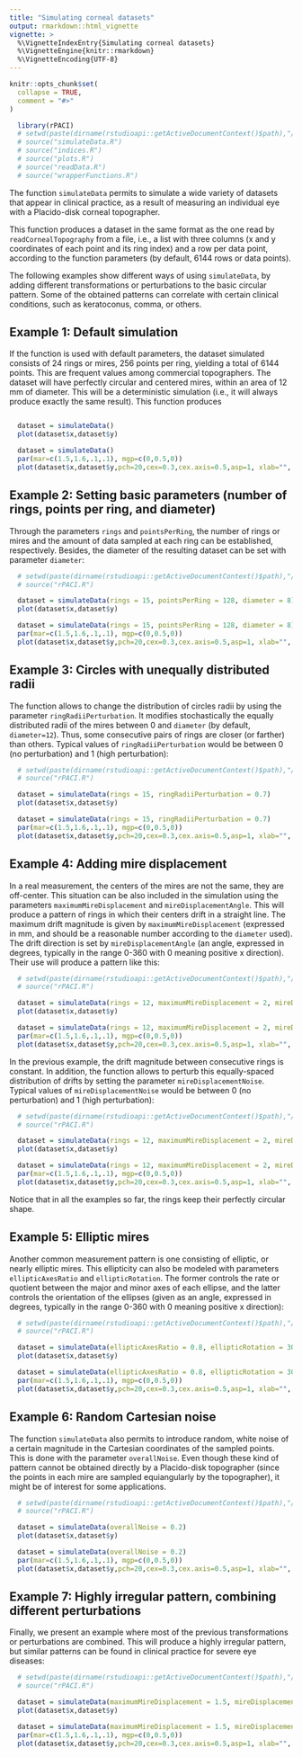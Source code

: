 ```yaml
---
title: "Simulating corneal datasets"
output: rmarkdown::html_vignette
vignette: >
  %\VignetteIndexEntry{Simulating corneal datasets}
  %\VignetteEngine{knitr::rmarkdown}
  %\VignetteEncoding{UTF-8}
---
```


```r
knitr::opts_chunk$set(
  collapse = TRUE,
  comment = "#>"
)
```

```r
  library(rPACI)
  # setwd(paste(dirname(rstudioapi::getActiveDocumentContext()$path),"/../R", sep=""))
  # source("simulateData.R")
  # source("indices.R")
  # source("plots.R")
  # source("readData.R")
  # source("wrapperFunctions.R")
```

The function `simulateData` permits to simulate a wide variety of datasets that appear in clinical practice, as a result of measuring an individual eye with a Placido-disk corneal topographer. 

This function produces a dataset in the same format as the one read by `readCornealTopography` from a file, i.e., a list with three columns (x and y coordinates of each point and its ring index) and a row per data point, according to the function parameters (by default, 6144 rows or data points).

The following examples show different ways of using `simulateData`, by adding different transformations or perturbations to the basic circular pattern. Some of the obtained patterns can correlate with certain clinical conditions, such as keratoconus, comma, or others. 

## Example 1: Default simulation

If the function is used with default parameters, the dataset simulated consists of 24 rings or mires, 256 points per ring, yielding a total of 6144 points. This are frequent values among commercial topographers. The dataset will have perfectly circular and centered mires, within an area of 12 mm of diameter. This will be a deterministic simulation (i.e., it will always produce exactly the same result). This function produces 


```r

```
```r
  dataset = simulateData()
  plot(dataset$x,dataset$y)
```
```r
  dataset = simulateData()
  par(mar=c(1.5,1.6,.1,.1), mgp=c(0,0.5,0))
  plot(dataset$x,dataset$y,pch=20,cex=0.3,cex.axis=0.5,asp=1, xlab="", ylab="") 
```


## Example 2: Setting basic parameters (number of rings, points per ring, and diameter)

Through the parameters `rings` and `pointsPerRing`, the number of rings or mires and the amount of data sampled at each ring can be established, respectively.  Besides, the diameter of the resulting dataset can be set with parameter `diameter`:


```r
  # setwd(paste(dirname(rstudioapi::getActiveDocumentContext()$path),"/../R", sep=""))
  # source("rPACI.R")
```
```r
  dataset = simulateData(rings = 15, pointsPerRing = 128, diameter = 8)
  plot(dataset$x,dataset$y)
```
```r
  dataset = simulateData(rings = 15, pointsPerRing = 128, diameter = 8)
  par(mar=c(1.5,1.6,.1,.1), mgp=c(0,0.5,0))
  plot(dataset$x,dataset$y,pch=20,cex=0.3,cex.axis=0.5,asp=1, xlab="", ylab="") 
```

## Example 3: Circles with unequally distributed radii


The function allows to change the distribution of circles radii by using the parameter `ringRadiiPerturbation`. It modifies stochastically the equally distributed radii of the mires between 0 and `diameter` (by default, `diameter=12`). Thus, some consecutive pairs of rings are closer (or farther) than others. Typical values of `ringRadiiPerturbation` would be between 0 (no perturbation) and 1 (high perturbation):


```r
  # setwd(paste(dirname(rstudioapi::getActiveDocumentContext()$path),"/../R", sep=""))
  # source("rPACI.R")
```
```r
  dataset = simulateData(rings = 15, ringRadiiPerturbation = 0.7)
  plot(dataset$x,dataset$y)
```
```r
  dataset = simulateData(rings = 15, ringRadiiPerturbation = 0.7)
  par(mar=c(1.5,1.6,.1,.1), mgp=c(0,0.5,0))
  plot(dataset$x,dataset$y,pch=20,cex=0.3,cex.axis=0.5,asp=1, xlab="", ylab="") 
```

## Example 4: Adding mire displacement


In a real measurement, the centers of the mires are not the same, they are off-center. This situation can be also included in the simulation using the parameters `maximumMireDisplacement` and `mireDisplacementAngle`. This will produce a pattern of rings in which their centers drift in a straight line. The maximum drift magnitude is given by `maximumMireDisplacement` (expressed in mm, and should be a reasonable number according to the `diameter` used). The drift direction is set by `mireDisplacementAngle` (an angle, expressed in degrees, typically in the range 0-360 with 0 meaning positive x direction). Their use will produce a pattern like this:


```r
  # setwd(paste(dirname(rstudioapi::getActiveDocumentContext()$path),"/../R", sep=""))
  # source("rPACI.R")
```
```r
  dataset = simulateData(rings = 12, maximumMireDisplacement = 2, mireDisplacementAngle = 45)
  plot(dataset$x,dataset$y)
```
```r
  dataset = simulateData(rings = 12, maximumMireDisplacement = 2, mireDisplacementAngle = 45)
  par(mar=c(1.5,1.6,.1,.1), mgp=c(0,0.5,0))
  plot(dataset$x,dataset$y,pch=20,cex=0.3,cex.axis=0.5,asp=1, xlab="", ylab="") 
```

In the previous example, the drift magnitude between consecutive rings is constant. In addition, the function allows to perturb this equally-spaced distribution of drifts by setting the parameter `mireDisplacementNoise`. Typical values of `mireDisplacementNoise` would be between 0 (no perturbation) and 1 (high perturbation):

```r
  # setwd(paste(dirname(rstudioapi::getActiveDocumentContext()$path),"/../R", sep=""))
  # source("rPACI.R")
```
```r
  dataset = simulateData(rings = 12, maximumMireDisplacement = 2, mireDisplacementAngle = 45, mireDisplacementPerturbation = 1.2)
  plot(dataset$x,dataset$y)
```
```r
  dataset = simulateData(rings = 12, maximumMireDisplacement = 2, mireDisplacementAngle = 45, mireDisplacementPerturbation = 1.2)
  par(mar=c(1.5,1.6,.1,.1), mgp=c(0,0.5,0))
  plot(dataset$x,dataset$y,pch=20,cex=0.3,cex.axis=0.5,asp=1, xlab="", ylab="") 
```

Notice that in all the examples so far, the rings keep their perfectly circular shape.


## Example 5: Elliptic mires

Another common measurement pattern is one consisting of elliptic, or nearly elliptic mires. This ellipticity can also be modeled with parameters `ellipticAxesRatio` and `ellipticRotation`. The former controls the rate or quotient between the major and minor axes of each ellipse, and the latter controls the orientation of the ellipses (given as an angle, expressed in degrees, typically in the range 0-360 with 0 meaning positive x direction):


```r
  # setwd(paste(dirname(rstudioapi::getActiveDocumentContext()$path),"/../R", sep=""))
  # source("rPACI.R")
```
```r
  dataset = simulateData(ellipticAxesRatio = 0.8, ellipticRotation = 30)
  plot(dataset$x,dataset$y)
```
```r
  dataset = simulateData(ellipticAxesRatio = 0.8, ellipticRotation = 30)
  par(mar=c(1.5,1.6,.1,.1), mgp=c(0,0.5,0))
  plot(dataset$x,dataset$y,pch=20,cex=0.3,cex.axis=0.5,asp=1, xlab="", ylab="") 
```

## Example 6: Random Cartesian noise

The function `simulateData` also permits to introduce random, white noise of a certain magnitude in the Cartesian coordinates of the sampled points. This is done with the parameter `overallNoise`. Even though these kind of pattern cannot be obtained directly by a Placido-disk topographer (since the points in each mire are sampled equiangularly by the topographer), it might be of interest for some applications.


```r
  # setwd(paste(dirname(rstudioapi::getActiveDocumentContext()$path),"/../R", sep=""))
  # source("rPACI.R")
```
```r
  dataset = simulateData(overallNoise = 0.2)
  plot(dataset$x,dataset$y)
```
```r
  dataset = simulateData(overallNoise = 0.2)
  par(mar=c(1.5,1.6,.1,.1), mgp=c(0,0.5,0))
  plot(dataset$x,dataset$y,pch=20,cex=0.3,cex.axis=0.5,asp=1, xlab="", ylab="") 
```


## Example 7: Highly irregular pattern, combining different perturbations

Finally, we present an example where most of the previous transformations or perturbations are combined. This will produce a highly irregular pattern, but similar patterns can be found in clinical practice for severe eye diseases:


```r
  # setwd(paste(dirname(rstudioapi::getActiveDocumentContext()$path),"/../R", sep=""))
  # source("rPACI.R")
```
```r
  dataset = simulateData(maximumMireDisplacement = 1.5, mireDisplacementAngle = 135, ringRadiiPerturbation = 1, mireDisplacementPerturbation = 0.8, ellipticAxesRatio = 0.8, ellipticRotation = 30)
  plot(dataset$x,dataset$y)
```
```r
  dataset = simulateData(maximumMireDisplacement = 1.5, mireDisplacementAngle = 135, ringRadiiPerturbation = 1, mireDisplacementPerturbation = 0.8, ellipticAxesRatio = 0.8, ellipticRotation = 30)
  par(mar=c(1.5,1.6,.1,.1), mgp=c(0,0.5,0))
  plot(dataset$x,dataset$y,pch=20,cex=0.3,cex.axis=0.5,asp=1, xlab="", ylab="") 
```
